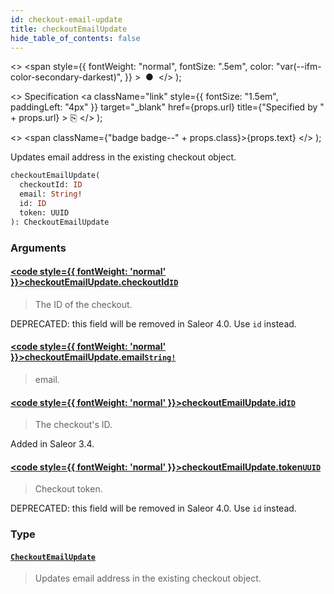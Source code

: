 ```yaml
---
id: checkout-email-update
title: checkoutEmailUpdate
hide_table_of_contents: false
---
```


  <>
    <span
      style={{
        fontWeight: "normal",
        fontSize: ".5em",
        color: "var(--ifm-color-secondary-darkest)",
      }}
    >
      &nbsp;●&nbsp;
    </span>
  </>
);

  <>
    Specification
    <a
      className="link"
      style={{ fontSize: "1.5em", paddingLeft: "4px" }}
      target="\_blank"
      href={props.url}
      title={"Specified by " + props.url}
    >
      ⎘
    </a>
  </>
);

  <>
    <span className={"badge badge--" + props.class}>{props.text}</span>
  </>
);

Updates email address in the existing checkout object.

```graphql
checkoutEmailUpdate(
  checkoutId: ID
  email: String!
  id: ID
  token: UUID
): CheckoutEmailUpdate
```

### Arguments

#### [<code style={{ fontWeight: 'normal' }}>checkoutEmailUpdate.<b>checkoutId</b></code>](#)<Bullet />[`ID`](../../../storefront/miscellaneous/scalars/id) <Badge class="secondary" text="scalar"/>

> The ID of the checkout.

DEPRECATED: this field will be removed in Saleor 4.0. Use `id` instead.

>

#### [<code style={{ fontWeight: 'normal' }}>checkoutEmailUpdate.<b>email</b></code>](#)<Bullet />[`String!`](../../../storefront/miscellaneous/scalars/string) <Badge class="secondary" text="non-null"/> <Badge class="secondary" text="scalar"/>

> email.

#### [<code style={{ fontWeight: 'normal' }}>checkoutEmailUpdate.<b>id</b></code>](#)<Bullet />[`ID`](../../../storefront/miscellaneous/scalars/id) <Badge class="secondary" text="scalar"/>

> The checkout's ID.

Added in Saleor 3.4.

>

#### [<code style={{ fontWeight: 'normal' }}>checkoutEmailUpdate.<b>token</b></code>](#)<Bullet />[`UUID`](../../../storefront/miscellaneous/scalars/uuid) <Badge class="secondary" text="scalar"/>

> Checkout token.

DEPRECATED: this field will be removed in Saleor 4.0. Use `id` instead.

>

### Type

#### [`CheckoutEmailUpdate`](../../../storefront/checkout/objects/checkout-email-update) <Badge class="secondary" text="object"/>

> Updates email address in the existing checkout object.
